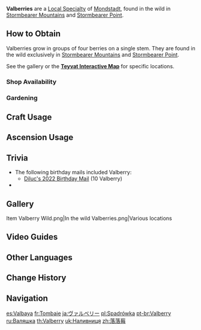 {{Item Infobox
|id           = 100022
|image        = Item Valberry.png
|type         = Mondstadt Local Specialties
|invCategory  = Materials
|description  = A plump and translucent berry that has a fragrant smell and a sweet, refreshing taste. In the past, the storm watchers' only solace was the sweetness of this fruit and hope for the [[City of Mondstadt|city]]'s peace.
|source1      = Found in the wild around [[Stormbearer Mountains]] and [[Stormbearer Point]]
|source2      = {{Sold By}}
|source3      = [[Gardening]] with [[A Path of Value: Jade Field|Jade Field]]
}}
'''Valberries''' are a [[Local Specialty]] of [[Mondstadt]], found in the wild in [[Stormbearer Mountains]] and [[Stormbearer Point]].

==How to Obtain==
Valberries grow in groups of four berries on a single stem. They are found in the wild exclusively in [[Stormbearer Mountains]] and [[Stormbearer Point]].

See the gallery or the '''[https://webstatic-sea.mihoyo.com/app/ys-map-sea/index.html#/map/2?shown_types=29 Teyvat Interactive Map]''' for specific locations.

===Shop Availability===
{{Shop Availability}}

===Gardening===
{{Recipe
|type = Jade Field
|time = 2d 22h
|yield = 4
|Valberry Seed = 1
|sort = Valberry Seed
}}

==Craft Usage==
{{Craft Usage}}

==Ascension Usage==
{{Ascension Usage}}

==Trivia==
*The following birthday mails included Valberry:
** [[Mail/Dinner... (2022-04-30)|Diluc's 2022 Birthday Mail]] (10 Valberry)
* {{Related Items|type=variant}}

==Gallery==
<gallery>
Item Valberry Wild.png|In the wild
Valberries.png|Various locations
</gallery>

==Video Guides==
{{EVT
|video1   = https://youtu.be/iX_Pzs_Vwso
|caption1 = Farm Guide (81 total)

|video2   = https://youtu.be/Mh96mYR1rqA
|caption2 = Farm Guide (76 total)
}}

==Other Languages==
{{Other Languages
|en      = Valberry
|zhs     = 落落莓
|zhs_rm  = Luòluò-méi
|zht     = 落落莓
|zht_rm  = Luòluò-méi
|zh_tl   = Fall-Fall Berry
|zh_note = The reduplication of {{Lang|mini=1|zh=落|zh_tl=fall}} is used to make the name sound cuter.
|ja      = ヴァルベリー
|ja_rm   = Varuberii
|ja_tl   = Valberry
|ko      = {{tt|낙락|落落}}베리
|ko_rm   = Nakrak-beri
|ko_tl   = Fall-Fall Berry
|es      = Valbaya
|es_tl   = Valberry
|fr      = Tombaie
|fr_tl   = Fallberry
|fr_note = Portmanteau of {{fr|tomber|to fall}} and {{fr|baie|berry.}} {{fr|Tombaie}} is homophonous with {{fr|tomber}} in Parisian French.
|ru      = Валяшка
|ru_tl   = <!-- Leave blank for now! -->
|th      = Valberry
|vi      = {{tt|Quả|果}} Dâu Đỏ
|vi_tl   = 
|de      = Valbeere
|de_tl   = Valberry
|id      = Valberry
|pt      = Valberry
|tr      = Valyemiş
|tr_tl   = 
|it      = Baccaduta
|it_tl   = Fallenberry
|it_note = Portmanteau of {{it|bacca|berry}} and {{it|caduta|fallen.}}
}}

==Change History==
{{Change History|1.0}}

==Navigation==
{{Material Navbox|type=Local Specialties}}

[[es:Valbaya]]
[[fr:Tombaie]]
[[ja:ヴァルベリー]]
[[pl:Spadrówka]]
[[pt-br:Valberry]]
[[ru:Валяшка]]
[[th:Valberry]]
[[uk:Наливниця]]
[[zh:落落莓]]